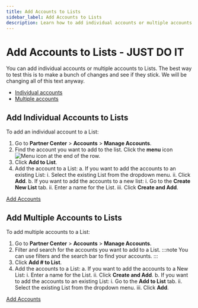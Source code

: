 ```yaml
---
title: Add Accounts to Lists
sidebar_label: Add Accounts to Lists
description: Learn how to add individual accounts or multiple accounts to Lists in Vendasta.
---
```


# Add Accounts to Lists - JUST DO IT

You can add individual accounts or multiple accounts to Lists. The best way to test this is to make a bunch of changes and see if they stick. We will be changing all of this text anyway.

- [Individual accounts](#add-individual-accounts-to-lists)
- [Multiple accounts](#add-multiple-accounts-to-lists)

## Add Individual Accounts to Lists

To add an individual account to a List:

1. Go to **Partner Center** > **Accounts** > **Manage Accounts**.
2. Find the account you want to add to the list. Click the **menu** icon ![Menu icon](/img/accounts/lists/menu-icon.jpg) at the end of the row.
3. Click **Add to List**.
4. Add the account to a List:
   a. If you want to add the accounts to an existing List:
      i. Select the existing List from the dropdown menu.
      ii. Click **Add**.
   b. If you want to add the accounts to a new list:
      i. Go to the **Create New List** tab.
      ii. Enter a name for the List.
      iii. Click **Create and Add**.

<div style={{textAlign: 'center', paddingBottom: '15px'}}>
  <a 
    style={{
      fontSize: '16px', 
      fontWeight: 'bold', 
      color: '#ffffff', 
      backgroundColor: '#33ace2', 
      textDecoration: 'none', 
      borderRadius: '5px', 
      padding: '10px 30px 9px 30px', 
      border: '1px solid #33ACE2', 
      display: 'inline-block', 
      textAlign: 'center'
    }}
    href="https://partners.vendasta.com/manage-accounts" 
    target="_blank"
    rel="noopener"
  >
    Add Accounts
  </a>
</div>

## Add Multiple Accounts to Lists

To add multiple accounts to a List:

1. Go to **Partner Center** > **Accounts** > **Manage Accounts**.
2. Filter and search for the accounts you want to add to a List.
   :::note
   You can use filters and the search bar to find your accounts.
   :::
3. Click **Add # to List**.
4. Add the accounts to a List:
   a. If you want to add the accounts to a New List:
      i. Enter a name for the List.
      ii. Click **Create and Add**.
   b. If you want to add the accounts to an existing List:
      i. Go to the **Add to List** tab.
      ii. Select the existing List from the dropdown menu.
      iii. Click **Add**.

<div style={{textAlign: 'center', paddingBottom: '15px'}}>
  <a 
    style={{
      fontSize: '16px', 
      fontWeight: 'bold', 
      color: '#ffffff', 
      backgroundColor: '#33ace2', 
      textDecoration: 'none', 
      borderRadius: '5px', 
      padding: '10px 30px 9px 30px', 
      border: '1px solid #33ACE2', 
      display: 'inline-block', 
      textAlign: 'center'
    }}
    href="https://partners.vendasta.com/manage-accounts" 
    target="_blank"
    rel="noopener"
  >
    Add Accounts
  </a>
</div>
